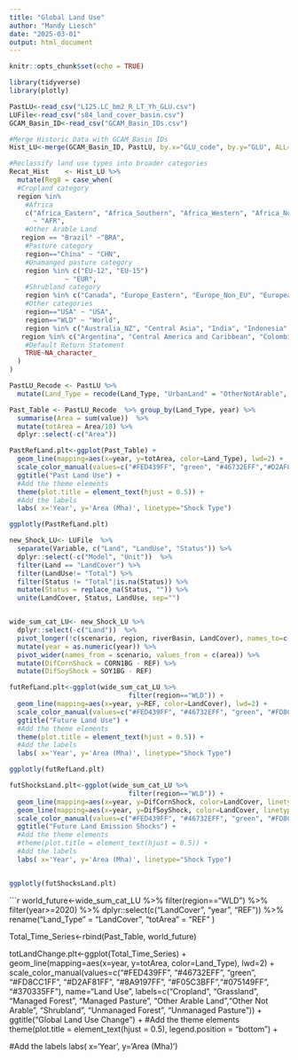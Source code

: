 ```yaml
---
title: "Global Land Use"
author: "Mandy Liesch"
date: "2025-03-01"
output: html_document
---
```


```r
knitr::opts_chunk$set(echo = TRUE)
```

```r
library(tidyverse)
library(plotly)

PastLU<-read_csv("L125.LC_bm2_R_LT_Yh_GLU.csv")
LUFile<-read_csv("s84_land_cover_basin.csv")
GCAM_Basin_ID<-read_csv("GCAM_Basin_IDs.csv")

```

```r
#Merge Historic Data with GCAM Basin IDs
Hist_LU<-merge(GCAM_Basin_ID, PastLU, by.x="GLU_code", by.y="GLU", ALL=TRUE)

```

```r
#Reclassify land use types into broader categories
Recat_Hist    <- Hist_LU %>% 
  mutate(Reg8 = case_when(
  #Cropland category  
  region %in% 
    #Africa
    c("Africa_Eastern", "Africa_Southern", "Africa_Western", "Africa_Northern", "South Africa") 
      ~ "AFR",
    #Other Arable Land
   region == "Brazil" ~"BRA",
    #Pasture category
    region=="China" ~ "CHN",
    #Unamanged pasture category
    region %in% c("EU-12", "EU-15") 
              ~ "EUR",
    #Shrubland category
    region %in% c("Canada", "Europe_Eastern", "Europe_Non_EU", "European Free Trade Association", "Middle East", "Russia") ~ "ROW",
    #Other categories
    region=="USA" ~ "USA",
    region=="WLD" ~ "World",
    region %in% c("Australia_NZ", "Central Asia", "India", "Indonesia", "Japan", "Pakistan", "South Asia", "South Korea", "South Asia", "Southeast Asia",  "Taiwan" ) ~ "XAS", 
   region %in% c("Argentina", "Central America and Caribbean", "Colombia", "Mexico", "South America_Northern", "South America_Southern") ~ "XLM",
    #Default Return Statement
    TRUE~NA_character_
  )
)
```

```r
PastLU_Recode <- PastLU %>% 
  mutate(Land_Type = recode(Land_Type, "UrbanLand" = "OtherNotArable", "Tundra"= "OtherNotArable", "RockIceDesert"="OtherNotArable", "HarvCropLand"="Cropland", "Pasture"="ManagedPasture", "Forest"="ManagedForest", "OtherArableLand" = "OtherArable"))

Past_Table <- PastLU_Recode  %>% group_by(Land_Type, year) %>% 
  summarise(Area = sum(value))  %>%
  mutate(totArea = Area/10) %>%
  dplyr::select(-c("Area"))

PastRefLand.plt<-ggplot(Past_Table) +
  geom_line(mapping=aes(x=year, y=totArea, color=Land_Type), lwd=2) +
  scale_color_manual(values=c("#FED439FF", "green", "#46732EFF","#D2AF81FF", "#8A9197FF", "#FD8CC1FF",   "#F05C3BFF","#075149FF", "#370335FF"),  name="Land Use", labels=c("Cropland",  "Managed Forest", "Grassland", "Other Arable Land", "Other Not Arable", "Managed Pasture",  "Shrubland", "Unmanaged Forest", "Unmanaged Pasture")) +
  ggtitle("Past Land Use") +
  #Add the theme elements
  theme(plot.title = element_text(hjust = 0.5)) +
  #Add the labels
  labs( x='Year', y='Area (Mha)', linetype="Shock Type") 

ggplotly(PastRefLand.plt)
```

```r

new_Shock_LU<- LUFile  %>% 
  separate(Variable, c("Land", "LandUse", "Status")) %>%
  dplyr::select(-c("Model", "Unit"))  %>%
  filter(Land == "LandCover") %>%
  filter(LandUse!= "Total") %>%
  filter(Status != "Total"|is.na(Status)) %>%
  mutate(Status = replace_na(Status, "")) %>%
  unite(LandCover, Status, LandUse, sep="")


wide_sum_cat_LU<- new_Shock_LU %>% 
  dplyr::select(-c("Land"))  %>%
  pivot_longer(!c(scenario, region, riverBasin, LandCover), names_to=c("year"), values_to = "area") %>%
  mutate(year = as.numeric(year)) %>% 
  pivot_wider(names_from = scenario, values_from = c(area)) %>%
  mutate(DifCornShock = CORN1BG - REF) %>%
  mutate(DifSoyShock = SOY1BG - REF)

futRefLand.plt<-ggplot(wide_sum_cat_LU %>% 
                              filter(region=="WLD")) +
  geom_line(mapping=aes(x=year, y=REF, color=LandCover), lwd=2) +
  scale_color_manual(values=c("#FED439FF", "#46732EFF", "green", "#FD8CC1FF", "#D2AF81FF", "#8A9197FF", "#F05C3BFF","#075149FF", "#370335FF"),  name="Land Use", labels=c("Cropland", "Grassland", "Managed Forest", "Managed Pasture", "Other Arable Land","Other Not Arable", "Shrubland", "Unmanaged Forest", "Unmanaged Pasture")) +
  ggtitle("Future Land Use") +
  #Add the theme elements
  theme(plot.title = element_text(hjust = 0.5)) +
  #Add the labels
  labs( x='Year', y='Area (Mha)', linetype="Shock Type") 

ggplotly(futRefLand.plt)
```

```r

futShocksLand.plt<-ggplot(wide_sum_cat_LU %>% 
                              filter(region=="WLD")) +
  geom_line(mapping=aes(x=year, y=DifCornShock, color=LandCover, linetype="Corn"), lwd=2) +
  geom_line(mapping=aes(x=year, y=DifSoyShock, color=LandCover, linetype="Soy"),  lwd=2) +
  scale_color_manual(values=c("#FED439FF", "#46732EFF", "green", "#FD8CC1FF", "#D2AF81FF", "#8A9197FF", "#F05C3BFF","#075149FF", "#370335FF"),  name="Land Use", labels=c("Cropland", "Grassland", "Managed Forest", "Managed Pasture", "Other Arable Land","Other Not Arable", "Shrubland", "Unmanaged Forest", "Unmanaged Pasture")) +
  ggtitle("Future Land Emission Shocks") +
  #Add the theme elements
  #theme(plot.title = element_text(hjust = 0.5)) +
  #Add the labels
  labs( x='Year', y='Area (Mha)', linetype="Shock Type") 


ggplotly(futShocksLand.plt)

```

```r
world_future<-wide_sum_cat_LU %>% 
  filter(region=="WLD") %>%
  filter(year>=2020) %>%
  dplyr::select(c("LandCover", "year", "REF")) %>%
  rename("Land_Type" = "LandCover", "totArea" = "REF" )

Total_Time_Series<-rbind(Past_Table, world_future)

totLandChange.plt<-ggplot(Total_Time_Series) +
  geom_line(mapping=aes(x=year, y=totArea, color=Land_Type), lwd=2) +
  scale_color_manual(values=c("#FED439FF", "#46732EFF", "green", "#FD8CC1FF", "#D2AF81FF", "#8A9197FF", "#F05C3BFF","#075149FF", "#370335FF"),  name="Land Use", labels=c("Cropland", "Grassland", "Managed Forest", "Managed Pasture", "Other Arable Land","Other Not Arable", "Shrubland", "Unmanaged Forest", "Unmanaged Pasture")) +
  ggtitle("Global Land Use Change") +
  #Add the theme elements
  theme(plot.title = element_text(hjust = 0.5), legend.position = "bottom") +

  #Add the labels
  labs( x='Year', y='Area (Mha)') 